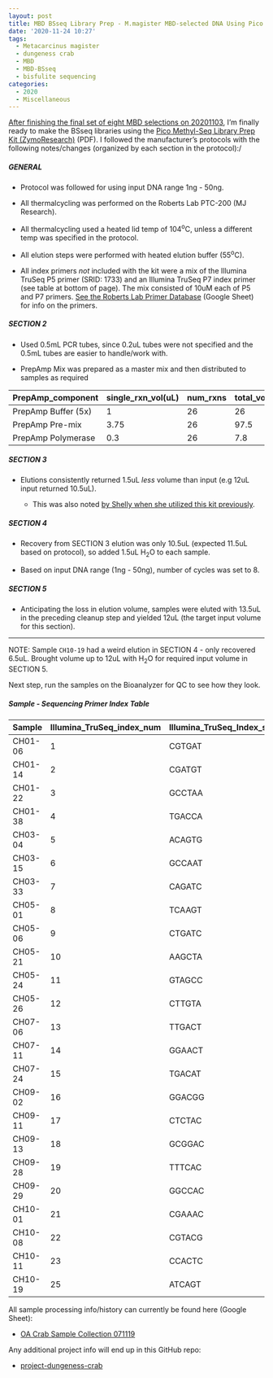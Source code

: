 ```yaml
---
layout: post
title: MBD BSseq Library Prep - M.magister MBD-selected DNA Using Pico Methyl-Seq Kit
date: '2020-11-24 10:27'
tags:
  - Metacarcinus magister
  - dungeness crab
  - MBD
  - MBD-BSseq
  - bisfulite sequencing
categories:
  - 2020
  - Miscellaneous
---
```

[After finishing the final set of eight MBD selections on 20201103](https://robertslab.github.io/sams-notebook/posts/2020/2020-11-03-MBD-Selection-M.magister-Sheared-Gill-gDNA-16-of-24-Samples-Set-3-of-3/), I'm finally ready to make the BSseq libraries using the [Pico Methyl-Seq Library Prep Kit (ZymoResearch)](https://github.com/RobertsLab/resources/blob/master/protocols/Commercial_Protocols/ZymoResearch_PicoMethylseq.pdf) (PDF). I followed the manufacturer's protocols with the following notes/changes (organized by each section in the protocol):/

##### GENERAL

- Protocol was followed for using input DNA range 1ng - 50ng.

- All thermalcycling was performed on the Roberts Lab PTC-200 (MJ Research).

- All thermalcycling used a heated lid temp of 104<sup>o</sup>C, unless a different temp was specified in the protocol.

- All elution steps were performed with heated elution buffer (55<sup>o</sup>C).

- All index primers _not_ included with the kit were a mix of the Illumina TruSeq P5 primer (SRID: 1733) and an Illumina TruSeq P7 index primer (see table at bottom of page). The mix consisted of 10uM each of P5 and P7 primers. [See the Roberts Lab Primer Database](https://docs.google.com/spreadsheets/d/14m2kkFhxcoKWWIGoAD_7VOVsAg9wilME2UcSLqfnqLI/edit?usp=sharing) (Google Sheet) for info on the primers.

##### SECTION 2

- Used 0.5mL PCR tubes, since 0.2uL tubes were not specified and the 0.5mL tubes are easier to handle/work with.

- PrepAmp Mix was prepared as a master mix and then distributed to samples as required

| PrepAmp_component   | single_rxn_vol(uL) | num_rxns | total_vol(uL) |
|---------------------|--------------------|----------|---------------|
| PrepAmp Buffer (5x) | 1                  | 26       | 26            |
| PrepAmp Pre-mix     | 3.75               | 26       | 97.5          |
| PrepAmp Polymerase  | 0.3                | 26       | 7.8           |

##### SECTION 3

- Elutions consistently returned 1.5uL _less_ volume than input (e.g 12uL input returned 10.5uL).

  - This was also noted [by Shelly when she utilized this kit previously](https://shellytrigg.github.io/122th-post/).

##### SECTION 4

- Recovery from SECTION 3 elution was only 10.5uL (expected 11.5uL based on protocol), so added 1.5uL H<sub>2</sub>O to each sample.

- Based on input DNA range (1ng - 50ng), number of cycles was set to 8.

##### SECTION 5

- Anticipating the loss in elution volume, samples were eluted with 13.5uL in the preceding cleanup step and yielded 12uL (the target input volume for this section).

---

NOTE: Sample `CH10-19` had a weird elution in SECTION 4 - only recovered 6.5uL. Brought volume up to 12uL with H<sub>2</sub>O for required input volume in SECTION 5.

Next step, run the samples on the Bioanalyzer for QC to see how they look.



##### Sample - Sequencing Primer Index Table

| Sample  | Illumina_TruSeq_index_num | Illumina_TruSeq_Index_seq | SRID/ZymoID |
|---------|---------------------------|---------------------------|-------------|
| CH01-06 | 1                         | CGTGAT                    | 1732        |
| CH01-14 | 2                         | CGATGT                    | A           |
| CH01-22 | 3                         | GCCTAA                    | 1731        |
| CH01-38 | 4                         | TGACCA                    | B           |
| CH03-04 | 5                         | ACAGTG                    | C           |
| CH03-15 | 6                         | GCCAAT                    | D           |
| CH03-33 | 7                         | CAGATC                    | E           |
| CH05-01 | 8                         | TCAAGT                    | 1730        |
| CH05-06 | 9                         | CTGATC                    | 1729        |
| CH05-21 | 10                        | AAGCTA                    | 1728        |
| CH05-24 | 11                        | GTAGCC                    | 1727        |
| CH05-26 | 12                        | CTTGTA                    | F           |
| CH07-06 | 13                        | TTGACT                    | 1726        |
| CH07-11 | 14                        | GGAACT                    | 1725        |
| CH07-24 | 15                        | TGACAT                    | 1724        |
| CH09-02 | 16                        | GGACGG                    | 1723        |
| CH09-11 | 17                        | CTCTAC                    | 1722        |
| CH09-13 | 18                        | GCGGAC                    | 1721        |
| CH09-28 | 19                        | TTTCAC                    | 1720        |
| CH09-29 | 20                        | GGCCAC                    | 1719        |
| CH10-01 | 21                        | CGAAAC                    | 1718        |
| CH10-08 | 22                        | CGTACG                    | 1717        |
| CH10-11 | 23                        | CCACTC                    | 1805        |
| CH10-19 | 25                        | ATCAGT                    | 1804        |

All sample processing info/history can currently be found here (Google Sheet):

- [OA Crab Sample Collection 071119](https://docs.google.com/spreadsheets/d/1ym0XnYVts98tIUCn0kIaU6VuvqxzV7LoSx9RHwLdiIs/edit?usp=sharing)

Any additional project info will end up in this GitHub repo:

- [project-dungeness-crab](https://github.com/RobertsLab/project-dungeness-crab)
